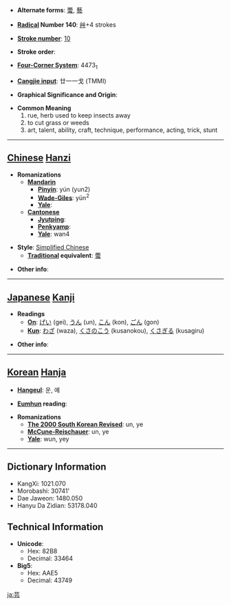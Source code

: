 * '''Alternate forms''': [[蕓]], [[藝]]

* '''[[Wiktionary:Chinese radical index| Radical]] Number 140''': [[Wiktionary:Chinese radical index 艸|艸]]+4 strokes

* '''[[Wiktionary:Chinese total strokes index|Stroke number]]''': [[Wiktionary:Chinese total strokes index 10|10]]

* '''Stroke order''': 

* '''[[Wiktionary:Chinese four corner index|Four-Corner System]]''': 4473<sub>1</sub>

* '''[[Wiktionary:Chinese Cangjie index|Cangjie input]]''': 廿一一戈 (TMMI)

* '''Graphical Significance and Origin''': 

* '''Common Meaning'''
*#rue, herb used to keep insects away
*# to cut grass or weeds
*# art, talent, ability, craft, technique, performance, acting, trick, stunt


----

== [[Chinese]] [[Hanzi]] ==

* '''Romanizations'''
** '''[[Mandarin]]'''
*** '''[[Pinyin]]''': yún (yun2)
*** '''[[Wade-Giles]]''': yün<sup>2</sup>
*** '''[[Yale]]''': 
** '''[[Cantonese]]'''
*** '''[[Jyutping]]''':
*** '''[[Penkyamp]]''': 
*** '''[[Yale]]''': wan4

* '''Style''': [[Simplified Chinese]] 
** '''[[Traditional Chinese|Traditional]] equivalent''': [[蕓]]

* '''Other info''': 

----

== [[Japanese]] [[Kanji]] ==

* '''Readings'''
** '''[[On]]''': [[げい]] (gei), [[うん]] (un), [[こん]] (kon), [[ごん]] (gon)
** '''[[Kun]]''': [[わざ]] (waza), [[くさのこう]] (kusanokou), [[くさぎる]] (kusagiru)

* '''Other info''':  

----

== [[Korean]] [[Hanja]] ==

* '''[[Hangeul]]''': 운, 예

* '''[[Eumhun]] reading''': 

* '''Romanizations'''
** '''[[The 2000 South Korean Revised Romanization|The 2000 South Korean Revised]]''': un, ye
** '''[[McCune-Reischauer]]''': un, ye
** '''[[Yale]]''': wun, yey

----

== Dictionary Information ==

* KangXi: 1021.070
* Morobashi: 30741'
* Dae Jaweon: 1480.050
* Hanyu Da Zidian: 53178.040

== Technical Information ==

* '''Unicode''':
** Hex: 82B8
** Decimal: 33464
* '''Big5''':
** Hex: AAE5
** Decimal: 43749

[[ja:芸]]